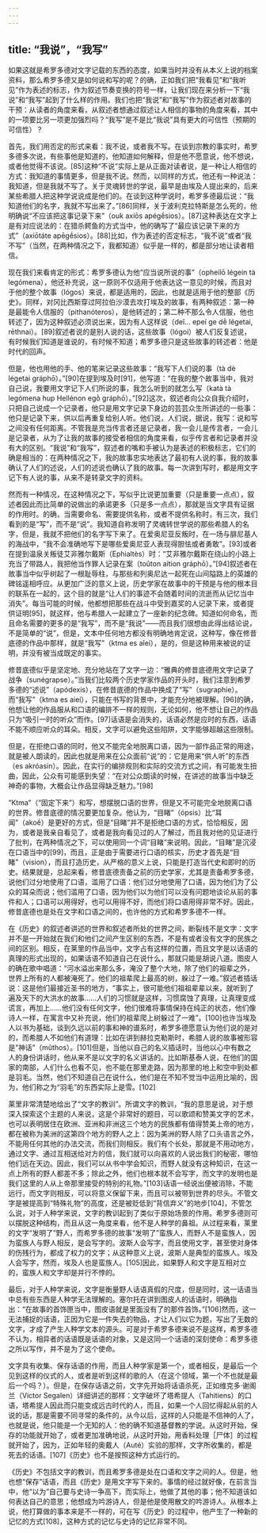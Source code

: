 ```yaml
---
---
---
```

title: “我说”，“我写”
---




如果这就是希罗多德对文字记载的东西的态度，如果当时并没有从本义上说的档案资料，那么希罗多德又是如何说和写的呢？的确，正如我们把“我看见”和“我听见”作为表述的标志，作为叙述节奏变换的符号一样，让我们现在来分析一下“我说”和“我写”起到了什么样的作用。我们也把“我说”和“我写”作为叙述者对故事的干预：从读者的角度来看，从叙述者想通过叙述让人相信的事物的角度来看，其中的一项要比另一项更加强烈吗？“我写”是不是比“我说”具有更大的可信性（预期的可信性）？

首先，我们用否定的形式来看：我不说，或者我不写。在谈到宗教的事实时，希罗多德多次说，有些事他是知道的，他知道如何解释，但是他不愿意说，他不想说，或者他觉得不该说。[85]这种“不说”实际上是从正面对读者说，是一种让人相信的方式：我知道的事情更多，但是我不说。然而，以同样的方式，他还有一种说法：我知道，但是我就不写了。关于灵魂转世的学说，最早是由埃及人提出来的，后来某些希腊人把这种学说说成是他们的。在谈到这种学说时，希罗多德最后说：“我知道他们的名字，我就不写出来了。”[86]同样，关于波利克拉特斯是怎么死的，他明确说“不应该把这事记录下来”（ouk axíōs apégḗsios）。[87]这种表达在文字上是有对应说法的：在猎杀鳄鱼的方式当中，他的确写了“最应该记录下来的方式”（axiōtáte apēgḗsios）。[88]比如，作为表述的否定标志，“我不说”或者“我不写”（当然，在两种情况之下，我都知道）似乎是一样的，都是部分地让读者相信。

现在我们来看肯定的形式：希罗多德认为他“应当说所说的事”（opheílō légein tà legómena），他还补充说，这一原则不仅适用于他表达这一意见的时候，而且对于他的整个故事（lógos）来说，都是适用的，因此，也就是适用于他的整部《历史》。同样，对冈比西斯穿过阿拉伯沙漠去攻打埃及的故事，有两种叙述：第一种是最能令人信服的（pithanóteros），是他转述的；第二种不那么令人信服，他也转述了，因为这种叙述必须说出来，因为有人这样说（deî... epeí ge dḕ légetai, rēthnai）。[89]叙述者说的是别人说的话，这些故事（lógoi）被人们反复述说，有时候我们知道是谁说的，有时候不知道；希罗多德只是这些故事的转述者：他是时代的回声。

但是，他也用他的手、他的笔来记录这些故事：“我写下人们说的事（tà dè légetai gráphō）。”[90]在提到埃及时[91]，他写道：“在我的整个故事当中，我对自己说，我要用文字记下人们所说的事，我怎么听到的就怎么写（katà tà legómena hup Hellénon egṑ gráphō）。”[92]这次，叙述者向公众自我介绍时，只把自己说成一个记录者，他只是用文字记录下身边的芸芸众生所讲述的一些事：他只是记录下来，供以后再重复给别人听。他们说，人们说，据说，我写：说和写之间没有任何距离。不管我是充当传言者还是记录者，我一会儿是传言者，一会儿是记录者，从为了让我的故事的接受者相信的角度来看，似乎传言者和记录者并没有大的区别。“我说”和“我写”，叙述者的嘴和手被认为是表述的积极标志，它们的确是相当的：在两种情况之下，我的故事忠实地表达了最初有人说的事，我的故事确认了人们的述说，人们的述说也确认了我的故事。每一次讲到写时，都是用文字记下有人说的事，从来不是转录文字的资料。

然而有一种情况，在这种情况之下，写似乎比说更加重要（只是重要一点点），叙述者因此而比简单的说做出的承诺更多（只是多一点点），那就是当文字具有证据的作用时。的确，当需要命名、需要提供名称，或者不提供名称时，有三次，我们看到的是“写”，而不是“说”。我知道自称发明了灵魂转世学说的那些希腊人的名字，但是，我就不把他们的名字写下来了。在爱奥尼亚反叛时，在一场与腓尼基人的海战中，“我不会准确地写下是哪些爱奥尼亚人表现得胆怯或者勇敢”。[93]或者在提到温泉关叛徒艾非雅尔戴斯（Ephialtès）时：“艾非雅尔戴斯在绕山的小路上充当了带路人，我把他当作罪人记录在案（toûton aítion gráphō）。”[94]叙述者在故事当中似乎树起了一根耻辱柱，与那些和列奥尼达一起死在山间隘路上的英雄的碑铭遥相呼应。从更加广泛的意义上说，历史学家在故事中的干预是与他的根本目的联系在一起的，这个目的就是“让人们的事迹不会随着时间的流逝而从记忆当中消失”。每当可能的时候，他都想把那些在战斗中受到嘉奖的人记录下来，或者提供证明[95]，就这样，他与希腊人一起建立了一座新的纪念碑。知道如何命名，而且命名需要的更多的是“我写”，而不是“我说”——而且我们很想由此得出结论说，不是简单的“说”，但是，文本中任何地方都没有明确地肯定说，这种写，像在修昔底德的作品中那样，就是“我写”（ktma es aîeí），是的，但是这种用来被说的证明，并没有被当成既定的事实。

修昔底德似乎是坚定地、充分地站在了文字一边：“雅典的修昔底德用文字记录了战争（sunégrapse）。”当我们比较两个历史学家作品的开头时，我们注意到希罗多德的“述说”（apódexis），在修昔底德的作品中换成了“写”（sugraphie）。而“我写”（ktma es aieí），只能在书写的背景中，才能充分地被理解。[96]的确，他想让他的作品服从和口语的编排不一样的规则，无论如何，他不想让自己的作品只为“吸引一时的听众”而作。[97]话语是会消失的，话语必然是应时的东西，话语不能不顺应听众的耳朵。相反，文字可以避免这些陷阱，文字能够超越这些限制。

但是，在拒绝口语的同时，他又不能完全地脱离口语，因为一部作品正常的用途，就是被人朗读的，因此也就是用来在公众面前“说”的：它是用来“供人听”的东西（es akróasin）。因此，在实行的编排规则和实际的交流方式之间，有可能发生扭曲，因此，公众有可能感到失望：“在对公众朗读的时候，在讲述的故事当中缺乏神奇的事物，大概会让作品显得缺乏魅力。”[98]

“Ktma”（“固定下来”）和写，想摆脱口语的世界，但是又不可能完全地脱离口语的世界。修昔底德的情况要更加复杂。他认为，“目睹”（ópsis）比“耳闻”（akoḗ）是更好的方式，但是“目睹”并不是拒绝口语的方式，恰恰相反，因为，或者是我亲自看见了，或者是我向看见过的人了解过，而且我对他的见证进行了批判，在两种情况之下，可以使用同一个词“目睹”来说明。因此，“目睹”是沉浸在口语当中的[99]，而且，正是由于需要进行口语的核实，历史才首先是“目睹”（vision），而且打造历史，从严格的意义上说，只能是打造当代史和即时的历史。结果就是，总起来看，修昔底德责备之前的历史学家，尤其是责备希罗多德，说他们过分地使用了口语，滥用了口语：他们过分地使用了口语，因为他们为了公众的耳朵而说；他们滥用了口语，因为他们以为他们可以没有问题地谈论从前的事件和人；口语可以用得好，也可以用得不好，而他们将口语用得非常不好。因此，修昔底德也是处在文字和口语之间的，也许他的方式和希罗多德不一样。

在《历史》的叙述者讲述的世界和叙述者所处的世界之间，断裂线不是文字：文字并不是一开始就在我们和他们之间产生区别的东西，不是有或者没有文字的民族之间的区别。相反，在莱里的作品当中，文字占有这样的位置，而且文字是以话语的真理的形式出现的，如果话语不知道自己在说什么，那就只能是胡说八道。图皮人的确在歌中唱道：“河水溢出来那么多，淹没了整个大地，除了他们的祖辈之外，世界上所有的人都被淹死了。他们的祖辈爬上最高的树，躲过了一难。”叙述者插话说：这是他们最接近圣书的地方，“事实上，很可能他们祖祖辈辈以来，就听到了遍及天下的大洪水的故事……人们的习惯就是这样，习惯腐蚀了真理，让真理变成谎言，再加上……他们没有任何文字，他们很难将事情保持在纯正的状态，他们像诗人一样，在寓言中又补充说，他们的祖辈爬上树躲过了一难”。[100]也许当埃及人以书为基础，谈到久远以前的事和神的谱系时，希罗多德愿意认为他们说的是对的，而希腊人不如他们有道理：比如在讲到赫拉克勒斯时，希腊人说的故事被形容是“神话”（mûthos）。[101]但是，当他以自己的名义插话时，当他以心中有数之人的身份讲话时，他从来不是以文字的名义讲话的。比如斯基泰人说，在他们的国家的南部，人们什么也看不见，也不能在那里走路，因为那里的地上和空中到处都是羽毛。当然，他们不知道自己在说什么，他们是在不知不觉当中运用比喻的，因为，他们称之为“羽毛”的东西实际上是雪。[102]

莱里非常清楚地给出了“文字的教训”。所谓文字的教训，“我的意思是说，对于想深入探索这个主题的人来说，这是个非常好的题目，可以歌颂和赞美文字的艺术，也可以表明居住在欧洲、亚洲和非洲这三个地方的民族都有值得赞美上帝的地方，都在被称为美洲的这第四个地方的野人之上：因为美洲的野人除了口头语言之外，不能用任何其他的办法交流，而我们则相反。我们有个长处，那就是不用动地方，通过文字、通过互相送给对方的信，我们就可以向喜欢的人说出我们的秘密，哪怕他们远在天边。因此，我们可以从书中学会知识，而野人就没有这种知识，在这一点上所有的野人都差不多；除此之外，他们也根本就不会写字，而文字的发明也是我们这里的人从上帝那里接受的特别的礼物。”[103]话语一经说出便被消除，不能远行，而文字则相反，可以将意义保留下来，而且可以被带到世界的尽头。不管文字是被提高到“特殊礼物”的高度，还是被贬低到“背信弃义”的地步[104]，不管怎么说，对于人种学来说，文字的教训起到了类似于原始场景的作用。希罗多德则可以摆脱这种结构，而且从这一角度来看，他不是人种学的鼻祖。从过程来看，莱里的文字“发明了”野人，而希罗多德的故事“发明了”蛮族人，而野人不是蛮族人，因为蛮族人与野人相反，是会写字的。波斯人会写字，而且使用文字，甚至使对身体的伤残行为，都成了权力的文字；从这种意义上说，波斯人是典型的蛮族人。埃及人会写字，然而，埃及人也是蛮族人。[105]因此，如果野人和文字是互相对立的，蛮族人和文字却是并行不悖的。

最后，对于人种学来说，文字是衡量野人话语真假的尺度，但是同时，这一话语当中总有些东西是人种学无法理解的。塞尔托在讲到图皮人的话语时，明确指出：“在故事的首饰匣当中，图皮语就是里面没有了的那件首饰。”[106]然而，这一无法捕捉的话语，正因为它是一件失去的物品，才让人们以它为题，写出了无数的文字，才成了产生人种学文本的源头。可是对于希罗多德来说不是这样，希罗多德不认为，相异者的话语既是话语的对象，又是这同一个话语的深刻使命：希罗多德之所以写作，并不是为了这个使命。

文字具有收集、保存话语的作用，而且人种学家是第一个，或者相反，是最后一个见到这样的仪式的人，或者是听到这样的歌的人（在这个领域，第一个不也就是最后一个吗？）。但是，在保存话语之前，文字先开始将话语杀死，正如维克多·谢阁兰（Victor Segalen）详细讲述的那样：文字破坏了塔希提人（Tahitiens）的口语，塔希提人因此而只能变成远古时代的人，而且，如果一个人回忆得起从前的人说的话，那是需要不同寻常的条件的，从今以后，这样的人只能是不信神的人了，也就是说，他只能是一个无知的人：他的确不知道基督教的学说。从这时开始，保存的功能就开始了，或者更加准确地说，从这时开始，用香料处理［尸体］的过程就开始了，因为，正如年轻的奥戴人（Auté）实验的那样，文字所收集的，都是死去的话语。[107]《历史》也不是按照这种方式运行的。

《历史》不包括文字的教训，而且希罗多德是处在口语和文字之间的人。但是，他也想“保存”话语，而且《历史》是用文字写下来的。事情的经过就好像，在前言当中，他“以为”自己要与史诗一争高下，而实际上，他做了其他的事；他不知道该如何表达自己的意思；他想成为吟游诗人，但是他是使用散文的吟游诗人。从根本上说，他打算做的事本来是不一样的，可在写《历史》的过程中，他产生了一种新的记忆的方式[108]，这种方式的记忆与史诗的记忆非常不同。